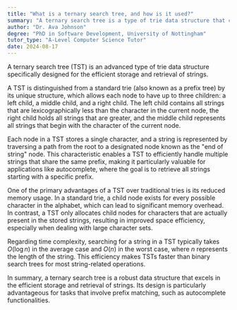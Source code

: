 ```yaml
---
title: "What is a ternary search tree, and how is it used?"
summary: "A ternary search tree is a type of trie data structure that can store and retrieve strings efficiently."
author: "Dr. Ava Johnson"
degree: "PhD in Software Development, University of Nottingham"
tutor_type: "A-Level Computer Science Tutor"
date: 2024-08-17
---
```


A ternary search tree (TST) is an advanced type of trie data structure specifically designed for the efficient storage and retrieval of strings.

A TST is distinguished from a standard trie (also known as a prefix tree) by its unique structure, which allows each node to have up to three children: a left child, a middle child, and a right child. The left child contains all strings that are lexicographically less than the character in the current node, the right child holds all strings that are greater, and the middle child represents all strings that begin with the character of the current node.

Each node in a TST stores a single character, and a string is represented by traversing a path from the root to a designated node known as the "end of string" node. This characteristic enables a TST to efficiently handle multiple strings that share the same prefix, making it particularly valuable for applications like autocomplete, where the goal is to retrieve all strings starting with a specific prefix.

One of the primary advantages of a TST over traditional tries is its reduced memory usage. In a standard trie, a child node exists for every possible character in the alphabet, which can lead to significant memory overhead. In contrast, a TST only allocates child nodes for characters that are actually present in the stored strings, resulting in improved space efficiency, especially when dealing with large character sets.

Regarding time complexity, searching for a string in a TST typically takes $O(\log n)$ in the average case and $O(n)$ in the worst case, where $n$ represents the length of the string. This efficiency makes TSTs faster than binary search trees for most string-related operations.

In summary, a ternary search tree is a robust data structure that excels in the efficient storage and retrieval of strings. Its design is particularly advantageous for tasks that involve prefix matching, such as autocomplete functionalities.
    